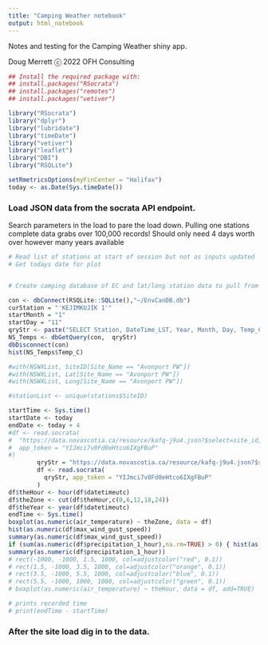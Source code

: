 ```yaml
---
title: "Camping Weather notebook"
output: html_notebook
---
```


Notes and testing for the Camping Weather shiny app.

Doug Merrett ⓒ 2022 OFH Consulting

```r
## Install the required package with:
## install.packages("RSocrata")
## install.packages("remotes")
## install.packages("vetiver")

library("RSocrata")
library("dplyr")
library("lubridate")
library("timeDate")
library("vetiver")
library("leaflet")
library("DBI")
library("RSQLite")

setRmetricsOptions(myFinCenter = "Halifax")
today <- as.Date(Sys.timeDate())
```
### Load JSON data from the socrata API endpoint.
Search parameters in the load to pare the load down.  Pulling one stations complete data grabs over 100,000 records!
Should only need 4 days worth over however many years available
```r
# Read list of stations at start of session but not as inputs updated
# Get todays date for plot


# Create camping database of EC and lat/long station data to pull from

con <- dbConnect(RSQLite::SQLite(),"~/EnvCanDB.db")
curStation = "'KEJIMKUJIK 1'"
startMonth = "1"
startDay = "11"
qryStr <- paste("SELECT Station, DateTime_LST, Year, Month, Day, Temp_C from EC_temps WHERE Station LIKE ", curStation, " AND Month = ", startMonth, "AND Day = ", startDay, sep = " ")    
NS_Temps <- dbGetQuery(con,  qryStr)
dbDisconnect(con)
hist(NS_Temps$Temp_C)

#with(NSWXList, SiteID[Site_Name == "Avonport PW"])
#with(NSWXList, Lat[Site_Name == "Avonport PW"])
#with(NSWXList, Long[Site_Name == "Avonport PW"])

#stationList <- unique(stations$SiteID)

startTime <- Sys.time()
startDate <- today
endDate <- today + 4
#df <- read.socrata(
#  "https://data.novascotia.ca/resource/kafq-j9u4.json?$select=site_id,datetimeutc,air_temperature,precipitation_1_hour,date_extract_m(datetimeutc) as month,date_extract_d(datetimeutc) as #theday&$where=month = 10 AND (theday between 15 and 19) AND site_id='RNSAM'",
#  app_token = "YIJmci7v0Fd0eHtco6IXgFBuP"
#)
        qryStr = "https://data.novascotia.ca/resource/kafq-j9u4.json?$select=site_id,datetimeutc,air_temperature,max_wind_gust_speed, avg_wind_speed,precipitation_1_hour,date_extract_m(datetimeutc) as month,date_extract_d(datetimeutc) as theday&$where=month = 1 AND theday = 12 AND site_id= 'RNSGV'"
        df <- read.socrata(
          qryStr, app_token = "YIJmci7v0Fd0eHtco6IXgFBuP"
        )
df$theHour <- hour(df$datetimeutc)
df$theZone <- cut(df$theHour,c(0,6,12,18,24))
df$theYear <- year(df$datetimeutc)
endTime <- Sys.time()
boxplot(as.numeric(air_temperature) ~ theZone, data = df)
hist(as.numeric(df$max_wind_gust_speed))
summary(as.numeric(df$max_wind_gust_speed))
if (sum(as.numeric(df$precipitation_1_hour),na.rm=TRUE) > 0) { hist(as.numeric(df$precipitation_1_hour)) }
summary(as.numeric(df$precipitation_1_hour))
# rect(-1000, -1000, 1.5, 1000, col=adjustcolor("red", 0.1))
# rect(1.5, -1000, 3.5, 1000, col=adjustcolor("orange", 0.1))
# rect(3.5, -1000, 5.5, 1000, col=adjustcolor("blue", 0.1))
# rect(5.5, -1000, 1000, 1000, col=adjustcolor("green", 0.1))
# boxplot(as.numeric(air_temperature) ~ theHour, data = df, add=TRUE)

# prints recorded time
# print(endTime - startTime)
```
### After the site load dig in to the data.

```r


```
